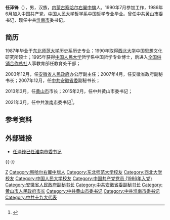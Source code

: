 '''任泽锋'''（{{bd|1966年|10月||catIdx=Ren任}}），男，汉族，[[内蒙古|内蒙古]][[察哈尔右翼中旗|察哈尔右翼中旗]]人。1990年7月参加工作，1986年6月加入中国共产党，[[中国人民大学|中国人民大学]]哲学系中国哲学专业毕业。曾任中共[[黄山市|黄山市]]委书记，现任中共[[淮南市|淮南市]]委书记。
 
== 简历 ==

1987年毕业于[[东北师范大学|东北师范大学]]历史系历史专业；1990年取得[[西北大学|西北大学]]中国思想文化研究所硕士；1995年获得[[中国人民大学|中国人民大学]]哲学系中国哲学专业博士，后进入[[全国供销合作总社|全国供销合作总社]]人事教育部任教育处干部；

2003年12月，任[[安徽省人民政府|安徽省人民政府]]办公厅副主任；2007年4月，任安徽省政府副秘书长；2007年12月，任[[中共安徽省委|中共安徽省委]]副秘书长；

2013年3月，任[[黄山市|黄山市]]市长；2015年2月，任中共黄山市委书记；

2021年3月，任中共[[淮南市|淮南市]]委书记<ref>{{Cite web|title=凌云任黄山市委书记 任泽锋已任淮南市委书记(简历)_中国经济网——国家经济门户|url=http://district.ce.cn/newarea/sddy/202104/06/t20210406_36443677_1.shtml|accessdate=2021-04-06|work=district.ce.cn}}</ref>。 
 
== 参考资料 ==
{{reflist}}
 
== 外部链接 ==
*[http://renshi.people.com.cn/n1/2021/0331/c64096-32065850.html 任泽锋已任淮南市委书记] {{Wayback|url=http://renshi.people.com.cn/n1/2021/0331/c64096-32065850.html |date=20210508040233 }}
 
{{-}}
{{start box}}
{{s-ppo|cpc}}
{{s-before|[[沈强|沈强]]}}
{{s-title|[[中国共产党淮南市委员会|中国共产党淮南市委员会]]书记|2021年3月－}}
{{s-inc}}
{{s-before|[[王福宏|王福宏]]}}
{{s-title|[[中国共产党黄山市委员会|中国共产党黄山市委员会]]书记|2015年2月－2021年3月}}
{{s-after|[[凌云_(1964年)|凌云]]}}
{{s-gov|prc}}
{{s-before|[[宋国权|宋国权]]}}
{{s-title|[[黄山市人民政府|黄山市人民政府]]市长|2013年3月－2015年3月}}
{{s-after|[[孔晓宏|孔晓宏]]}}
{{end box}}

{{DEFAULTSORT:Ren任}}
[[Category:任姓|Z]]
[[Category:察哈尔右翼中旗人|Category:察哈尔右翼中旗人]]
[[Category:东北师范大学校友|Category:东北师范大学校友]]
[[Category:西北大学校友|Category:西北大学校友]]
[[Category:中国人民大学校友|Category:中国人民大学校友]]
[[Category:中国共产党党员_(1986年入党)|Category:中国共产党党员 (1986年入党)]]
[[Category:安徽省人民政府副秘书长|Category:安徽省人民政府副秘书长]]
[[Category:中共安徽省委副秘书长|Category:中共安徽省委副秘书长]]
[[Category:黄山市人民政府市长|Category:黄山市人民政府市长]]
[[Category:中共黄山市委书记|Category:中共黄山市委书记]]
[[Category:中共淮南市委书记|Category:中共淮南市委书记]]
[[Category:中共十九大代表|Category:中共十九大代表]]